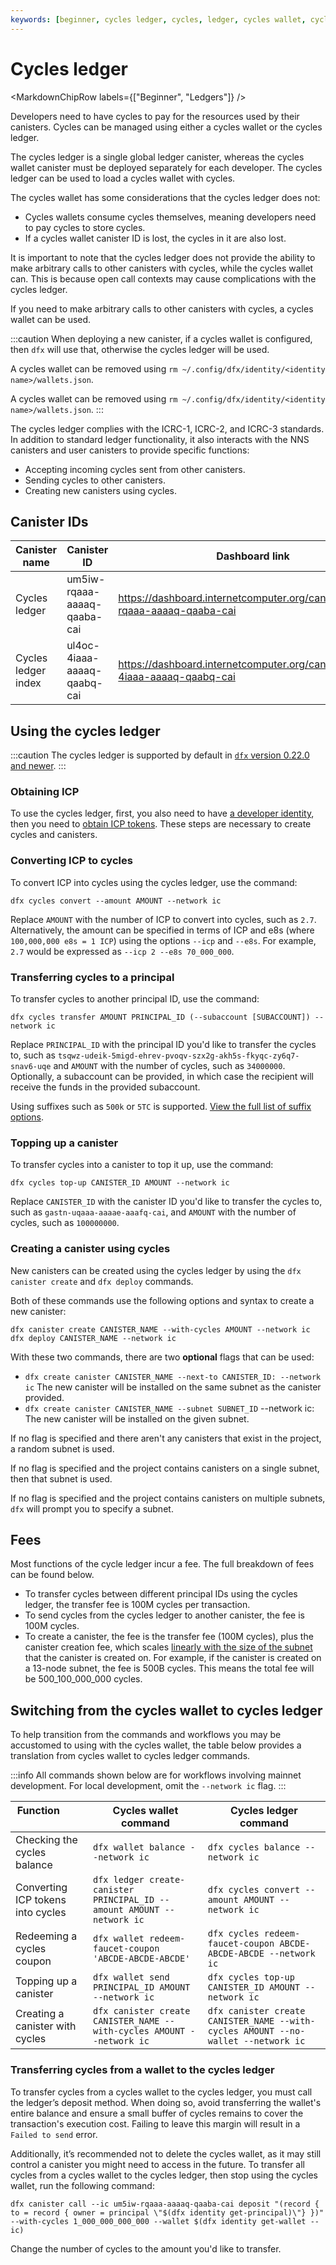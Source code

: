 ```yaml
---
keywords: [beginner, cycles ledger, cycles, ledger, cycles wallet, cycles wallets, how to use cycles ledger, how to use cycles, differences between ledger and wallet]
---
```



# Cycles ledger

<MarkdownChipRow labels={["Beginner", "Ledgers"]} />

Developers need to have <GlossaryTooltip>cycles</GlossaryTooltip> to pay for the resources used by their canisters. Cycles can be managed using either a cycles wallet or the cycles ledger.

The cycles ledger is a single global ledger canister, whereas the cycles wallet canister must be deployed separately for each developer. The cycles ledger can be used to load a cycles wallet with cycles.

The cycles wallet has some considerations that the cycles ledger does not:

- Cycles wallets consume cycles themselves, meaning developers need to pay cycles to store cycles.
- If a cycles wallet canister ID is lost, the cycles in it are also lost.

It is important to note that the cycles ledger does not provide the ability to make arbitrary calls to other canisters with cycles, while the cycles wallet can. This is because open call contexts may cause complications with the cycles ledger.

If you need to make arbitrary calls to other canisters with cycles, a cycles wallet can be used.

:::caution 
When deploying a new canister, if a cycles wallet is configured, then `dfx` will use that, otherwise the cycles ledger will be used. 

A cycles wallet can be removed using `rm ~/.config/dfx/identity/<identity name>/wallets.json`.

A cycles wallet can be removed using `rm ~/.config/dfx/identity/<identity name>/wallets.json`.
:::

The cycles ledger complies with the ICRC-1, ICRC-2, and ICRC-3 standards. In addition to standard ledger functionality, it also interacts with the <GlossaryTooltip>NNS</GlossaryTooltip> canisters and user canisters to provide specific functions:

- Accepting incoming cycles sent from other canisters.
- Sending cycles to other canisters.
- Creating new canisters using cycles.

## Canister IDs

| Canister name | Canister ID | Dashboard link |
|---------------|-------------|----------------|
| Cycles ledger | um5iw-rqaaa-aaaaq-qaaba-cai | https://dashboard.internetcomputer.org/canister/um5iw-rqaaa-aaaaq-qaaba-cai |
| Cycles ledger index | ul4oc-4iaaa-aaaaq-qaabq-cai | https://dashboard.internetcomputer.org/canister/ul4oc-4iaaa-aaaaq-qaabq-cai |

## Using the cycles ledger

:::caution
The cycles ledger is supported by default in [`dfx` version 0.22.0 and newer](/docs/building-apps/getting-started/install).
:::

### Obtaining ICP

To use the cycles ledger, first, you also need to have [a developer identity](/docs/building-apps/getting-started/identities), then you need to [obtain ICP tokens](/docs/building-apps/getting-started/tokens-and-cycles). These steps are necessary to create cycles and canisters.

### Converting ICP to cycles

To convert ICP into cycles using the cycles ledger, use the command:

```
dfx cycles convert --amount AMOUNT --network ic
```

Replace `AMOUNT` with the number of ICP to convert into cycles, such as `2.7`. Alternatively, the amount can be specified in terms of ICP and e8s (where `100,000,000 e8s = 1 ICP`) using the options `--icp` and `--e8s`. For example, `2.7` would be expressed as `--icp 2 --e8s 70_000_000`.

### Transferring cycles to a principal

To transfer cycles to another principal ID, use the command:

```
dfx cycles transfer AMOUNT PRINCIPAL_ID (--subaccount [SUBACCOUNT]) --network ic
```

Replace `PRINCIPAL_ID` with the principal ID you'd like to transfer the cycles to, such as `tsqwz-udeik-5migd-ehrev-pvoqv-szx2g-akh5s-fkyqc-zy6q7-snav6-uqe` and `AMOUNT` with the number of cycles, such as `34000000`. Optionally, a subaccount can be provided, in which case the recipient will receive the funds in the provided subaccount.

Using suffixes such as `500k` or `5TC` is supported. [View the full list of suffix options](https://github.com/dfinity/sdk/blob/master/CHANGELOG.md#feat-accept-more-ways-to-specify-cycle-and-e8s-amounts).

### Topping up a canister

To transfer cycles into a canister to top it up, use the command:

```
dfx cycles top-up CANISTER_ID AMOUNT --network ic
```

Replace `CANISTER_ID` with the canister ID you'd like to transfer the cycles to, such as `gastn-uqaaa-aaaae-aaafq-cai`, and `AMOUNT` with the number of cycles, such as `100000000`.

### Creating a canister using cycles

New canisters can be created using the cycles ledger by using the `dfx canister create` and `dfx deploy` commands.

Both of these commands use the following options and syntax to create a new canister:

```
dfx canister create CANISTER_NAME --with-cycles AMOUNT --network ic
dfx deploy CANISTER_NAME --network ic
```

With these two commands, there are two **optional** flags that can be used:

- `dfx create canister CANISTER_NAME --next-to CANISTER_ID: --network ic` The new canister will be installed on the same <GlossaryTooltip>subnet</GlossaryTooltip> as the canister provided.
- `dfx create canister CANISTER_NAME --subnet SUBNET_ID` --network ic: The new canister will be installed on the given subnet.

If no flag is specified and there aren't any canisters that exist in the project, a random subnet is used.

If no flag is specified and the project contains canisters on a single subnet, then that subnet is used.

If no flag is specified and the project contains canisters on multiple subnets, `dfx` will prompt you to specify a subnet.

## Fees

Most functions of the cycle ledger incur a fee. The full breakdown of fees can be found below.

- To transfer cycles between different principal IDs using the cycles ledger, the transfer fee is 100M cycles per transaction.
- To send cycles from the cycles ledger to another canister, the fee is 100M cycles.
- To create a canister, the fee is the transfer fee (100M cycles), plus the canister creation fee, which scales [linearly with the size of the subnet](/docs/building-apps/essentials/gas-cost) that the canister is created on. For example, if the canister is created on a 13-node subnet, the fee is 500B cycles. This means the total fee will be 500_100_000_000 cycles.

## Switching from the cycles wallet to cycles ledger

To help transition from the commands and workflows you may be accustomed to using with the cycles wallet, the table below provides a translation from cycles wallet to cycles ledger commands.

:::info
All commands shown below are for workflows involving mainnet development. For local development, omit the `--network ic` flag.
:::

| Function              | Cycles wallet command | Cycles ledger command |
|-----------------------|-----------------------|-----------------------|
| Checking the cycles balance | `dfx wallet balance --network ic`  | `dfx cycles balance --network ic` |
| Converting ICP tokens into cycles | `dfx ledger create-canister PRINCIPAL_ID --amount AMOUNT --network ic` |  `dfx cycles convert --amount AMOUNT --network ic` |
| Redeeming a cycles coupon |  `dfx wallet redeem-faucet-coupon 'ABCDE-ABCDE-ABCDE'`     |  `dfx cycles redeem-faucet-coupon ABCDE-ABCDE-ABCDE --network ic`  |
| Topping up a canister     | `dfx wallet send PRINCIPAL_ID AMOUNT --network ic` | `dfx cycles top-up CANISTER_ID AMOUNT --network ic` |
| Creating a canister with cycles | `dfx canister create CANISTER_NAME --with-cycles AMOUNT --network ic` |  `dfx canister create CANISTER_NAME --with-cycles AMOUNT --no-wallet --network ic` |

### Transferring cycles from a wallet to the cycles ledger

To transfer cycles from a cycles wallet to the cycles ledger, you must call the ledger’s deposit method. When doing so, avoid transferring the wallet's entire balance and ensure a small buffer of cycles remains to cover the transaction's execution cost. Failing to leave this margin will result in a `Failed to send` error.

Additionally, it’s recommended not to delete the cycles wallet, as it may still control a canister you might need to access in the future.
To transfer all cycles from a cycles wallet to the cycles ledger, then stop using the cycles wallet, run the following command:

```
dfx canister call --ic um5iw-rqaaa-aaaaq-qaaba-cai deposit "(record { to = record { owner = principal \"$(dfx identity get-principal)\"} })" --with-cycles 1_000_000_000_000 --wallet $(dfx identity get-wallet --ic)
```

Change the number of cycles to the amount you'd like to transfer.
